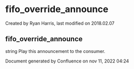 
# fifo_override_announce 

 Created by  Ryan Harris, last modified on 2018.02.07

## fifo_override_announce

string Play this announcement to the consumer.

Document generated by Confluence on nov 11, 2022 04:24
